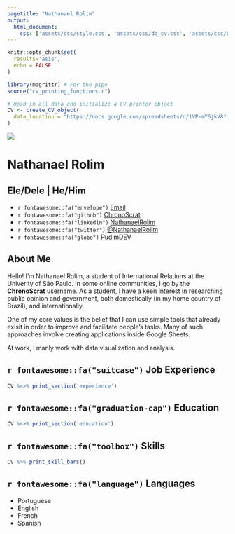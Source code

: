 ```yaml
---
pagetitle: "Nathanael Rolim"
output: 
  html_document:
    css: ['assets/css/style.css', 'assets/css/dd_cv.css', 'assets/css/bootstrap.css']
---
```


```r
knitr::opts_chunk$set(
  results='asis', 
  echo = FALSE
)

library(magrittr) # For the pipe
source("cv_printing_functions.r")

# Read in all data and initialize a CV printer object
CV <- create_CV_object(
  data_location = "https://docs.google.com/spreadsheets/d/1VP-mYSjkV8ffuvbYZorx1HCHo2DdbUwI1ZU1OFUPi40"
)
```


<div class="info-box">
<img src="assets/imgs/avatar.png" />
<h1>Nathanael Rolim</h1>
<h2 class="pron">Ele/Dele | He/Him</h2>

<ul>
<li>`r fontawesome::fa("envelope")` [Email](nathanael.rolim@gmail.com)</li>
<li>`r fontawesome::fa("github")` [ChronoScrat](https://github.com/ChronoScrat/)</li>
<li>`r fontawesome::fa("linkedin")` [NathanaelRolim](https://linkedin.com/in/nathanaelrolim)</li>
<li>`r fontawesome::fa("twitter")` <a href="https://twitter.com/nathanaelrolim" target="_blank">@NathanaelRolim</a></li>
<li>`r fontawesome::fa("globe")` [PudimDEV](https://pudim.dev) </li>
</ul>

</div>

## About Me
Hello! I'm Nathanael Rolim, a student of International Relations at the Univerity of São Paulo. In some online
communities, I go by the **ChronoScrat** username. As a student, I have a keen interest in researching public opinion and government, both domestically (in my home country of Brazil), and internationally.

One of my core values is the belief that I can use simple tools that already exisit in order to improve and facilitate people's tasks. Many of such approaches involve creating applications inside Google Sheets.

At work, I manly work with data visualization and analysis.


<div class="cointainer">
<div class="row-no-gutters">

<div class="col-md-9">

`r fontawesome::fa("suitcase")` Job Experience {.main-block}
----------------------------------------------------

```r
CV %<>% print_section('experience')
```

`r fontawesome::fa("graduation-cap")` Education {.main-block}
----------------------------------------------------

```r
CV %<>% print_section('education')
```


</div>

<div class="col-md-3">

`r fontawesome::fa("toolbox")` Skills
-----------------------------------------------------
```r
CV %>% print_skill_bars()
```


`r fontawesome::fa("language")` Languages
-----------------------------------------------------

- Portuguese
- English
- French
- Spanish

</div>

</div>
</div>